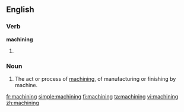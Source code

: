 ==English==

===Verb===
'''machining'''

# {{present participle of|[[machine]]}}

===Noun===
{{en-noun}}

# The act or process of [[machine|machining]], of manufacturing or finishing by machine.

[[fr:machining]]
[[simple:machining]]
[[fi:machining]]
[[ta:machining]]
[[vi:machining]]
[[zh:machining]]
